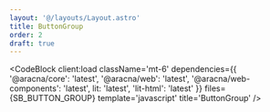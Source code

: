 ```yaml
---
layout: '@/layouts/Layout.astro'
title: ButtonGroup
order: 2
draft: true
---
```



<ButtonGroupComponentBlock client:load />

<CodeBlock
  client:load
  className='mt-6'
  dependencies={{
    '@aracna/core': 'latest',
    '@aracna/web': 'latest',
    '@aracna/web-components': 'latest',
    lit: 'latest',
    'lit-html': 'latest'
  }}
  files={SB_BUTTON_GROUP}
  template='javascript'
  title='ButtonGroup'
/>
